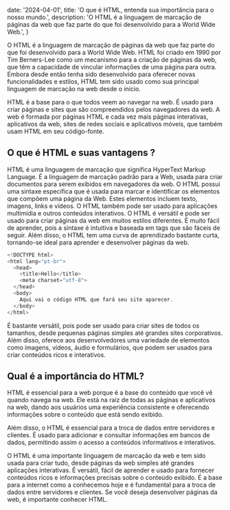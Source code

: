 
  date: '2024-04-01',
  title: 'O que é HTML, entenda sua importância para o nosso mundo.',
  description:
    'O HTML é a linguagem de marcação de páginas da web que faz parte do que foi desenvolvido para a World Wide Web.',
}


O HTML é a linguagem de marcação de páginas da web que faz parte do que foi desenvolvido para a World Wide Web. HTML foi criado em 1990 por Tim Berners-Lee como um mecanismo para a criação de páginas da web, que têm a capacidade de vincular informações de uma página para outra. Embora desde então tenha sido desenvolvido para oferecer novas funcionalidades e estilos, HTML tem sido usado como sua principal linguagem de marcação na web desde o início.

HTML é a base para o que todos veem ao navegar na web. É usado para criar páginas e sites que são compreendidos pelos navegadores da web. A web é formada por páginas HTML e cada vez mais páginas interativas, aplicativos da web, sites de redes sociais e aplicativos móveis, que também usam HTML em seu código-fonte.

## O que é HTML e suas vantagens ?

HTML é uma linguagem de marcação que significa HyperText Markup Language. É a linguagem de marcação padrão para a Web, usada para criar documentos para serem exibidos em navegadores da web. O HTML possui uma sintaxe específica que é usada para marcar e identificar os elementos que compõem uma página da Web. Estes elementos incluem texto, imagens, links e vídeos. O HTML também pode ser usado para aplicações multimídia e outros conteúdos interativos.
O HTML é versátil e pode ser usado para criar páginas da web em muitos estilos diferentes. É muito fácil de aprender, pois a sintaxe é intuitiva e baseada em tags que são fáceis de seguir. Além disso, o HTML tem uma curva de aprendizado bastante curta, tornando-se ideal para aprender e desenvolver páginas da web.

```c
<!DOCTYPE html>
<html lang="pt-br">
  <head>
    <title>Hello</title>
    <meta charset="utf-8">
  </head>
  <body>
    Aqui vai o código HTML que fará seu site aparecer.
  </body>
</html>

```

É bastante versátil, pois pode ser usado para criar sites de todos os tamanhos, desde pequenas páginas simples até grandes sites corporativos. Além disso, oferece aos desenvolvedores uma variedade de elementos como imagens, vídeos, áudio e formulários, que podem ser usados para criar conteúdos ricos e interativos.

## Qual é a importância do HTML?

HTML é essencial para a web porque é a base do conteúdo que você vê quando navega na web. Ele está na raiz de todas as páginas e aplicativos na web, dando aos usuários uma experiência consistente e oferecendo informações sobre o conteúdo que está sendo exibido.

Além disso, o HTML é essencial para a troca de dados entre servidores e clientes. É usado para adicionar e consultar informações em bancos de dados, permitindo assim o acesso a conteúdos informativos e interativos.

O HTML é uma importante linguagem de marcação da web e tem sido usada para criar tudo, desde páginas da web simples até grandes aplicações interativas. É versátil, fácil de aprender e usado para fornecer conteúdos ricos e informações precisas sobre o conteúdo exibido. É a base para a internet como a conhecemos hoje e é fundamental para a troca de dados entre servidores e clientes. Se você deseja desenvolver páginas da web, é importante conhecer HTML.
